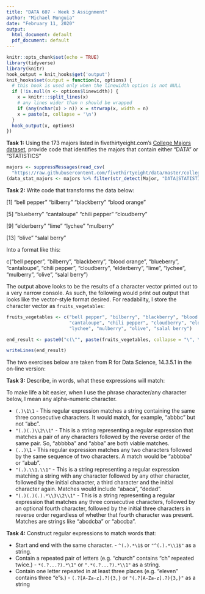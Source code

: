 ---
title: "DATA 607 - Week 3 Assignment"
author: "Michael Munguia"
date: "February 11, 2020"
output:
  html_document: default
  pdf_document: default
---

```{r setup, include=FALSE}
knitr::opts_chunk$set(echo = TRUE)
library(tidyverse)
library(knitr)
hook_output = knit_hooks$get('output')
knit_hooks$set(output = function(x, options) {
  # this hook is used only when the linewidth option is not NULL
  if (!is.null(n <- options$linewidth)) {
    x = knitr:::split_lines(x)
    # any lines wider than n should be wrapped
    if (any(nchar(x) > n)) x = strwrap(x, width = n)
    x = paste(x, collapse = '\n')
  }
  hook_output(x, options)
})
```

**Task 1:** Using the 173 majors listed in fivethirtyeight.com's [College Majors dataset](https://fivethirtyeight.com/features/the-economic-guide-to-picking-a-college-major/), provide code that identifies the majors that contain either "DATA" or "STATISTICS"

```{r}
majors <- suppressMessages(read_csv(
  "https://raw.githubusercontent.com/fivethirtyeight/data/master/college-majors/majors-list.csv"))
(data_stat_majors <- majors %>% filter(str_detect(Major, "DATA|STATISTICS")))
```

**Task 2:** Write code that transforms the data below:

[1] "bell pepper"  "bilberry"     "blackberry"   "blood orange"

[5] "blueberry"    "cantaloupe"   "chili pepper" "cloudberry"  

[9] "elderberry"   "lime"         "lychee"       "mulberry"    

[13] "olive"        "salal berry"

Into a format like this:

c("bell pepper", "bilberry", "blackberry", "blood orange", "blueberry", "cantaloupe", "chili pepper", "cloudberry", "elderberry", "lime", "lychee", "mulberry", "olive", "salal berry")

The output above looks to be the results of a character vector printed out to a very narrow console. As such, the following would print out output that looks like the vector-style format desired. For readability, I store the character vector as `fruits_vegetables`:
```{r fruits, linewidth=90}
fruits_vegetables <- c("bell pepper", "bilberry", "blackberry", "blood orange", "blueberry",
                       "cantaloupe", "chili pepper", "cloudberry", "elderberry", "lime",
                       "lychee", "mulberry", "olive", "salal berry")

end_result <- paste0("c(\"", paste(fruits_vegetables, collapse = "\", \""), "\")")

writeLines(end_result)
```
The two exercises below are taken from R for Data Science, 14.3.5.1 in the on-line version:

**Task 3:** Describe, in words, what these expressions will match:

To make life a bit easier, when I use the phrase character/any character below, I mean any alpha-numeric character.  
  
* `(.)\1\1` - This regular expression matches a string containing the same three consecutive characters. It would match, for example, "abbbc" but not "abc".
* `"(.)(.)\\2\\1"` - This is a string representing a regular expression that matches a pair of any characters followed by the reverse order of the same pair. So, "abbbba" and "abba" are both viable matches.
* `(..)\1` - This regular expression matches any two characters followed by the same sequence of two characters. A match would be "abbbba" or "abab".
* `"(.).\\1.\\1"` - This is a string representing a regular expression matching a string with any character followed by any other character, followed by the initial character, a third character and the initial character again. Matches would include "abaca", "dedad".
* `"(.)(.)(.).*\\3\\2\\1"` - This is a string representing a regular expression that matches any three consecutive characters, followed by an optional fourth character, followed by the initial three characters in reverse order regardless of whether that fourth character was present. Matches are strings like "abcdcba" or "abccba".


**Task 4:** Construct regular expressions to match words that:

* Start and end with the same character. - `^(.).*\1$` or `"^(.).*\\1$"` as a string.
* Contain a repeated pair of letters (e.g. "church" contains "ch" repeated twice.) - `*(.?...?).*\1"` or `".*(.?...?).*\\1"` as a string.
* Contain one letter repeated in at least three places (e.g. "eleven" contains three "e"s.) - `(.?[A-Za-z].?){3,}` or `"(.?[A-Za-z].?){3,}"` as a string